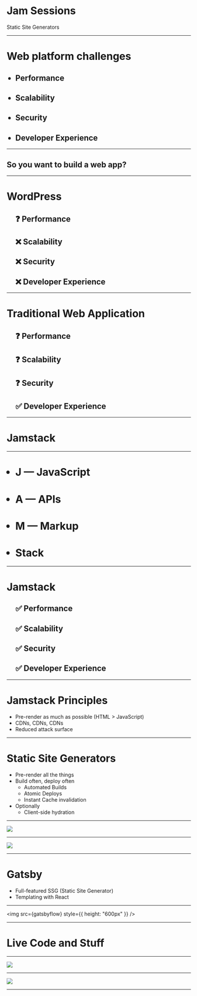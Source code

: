 

<Head>
  <title>Jam Sessions Part 1</title>
  <meta name="twitter:card" content="summary_large_image" />
  <meta name="twitter:site" content="@JakePartusch" />
  <meta name="twitter:title" content="Jam Sessions Part 1" />
  <meta name="twitter:description" content="Intro to Static Site Generators" />
  <meta name="twitter:image" content={jamSessionsOg} />
  <meta property="og:description" content="Intro to Static Site Generators" />
  <meta property="og:title" content="Jam Sessions Part 1" />
  <meta property="og:type" content="website" />
  <meta property="og:image" content={jamSessionsOg} />
  <meta property="og:url" content="https://jamstack-slides.netlify.app" />
</Head>

# Jam Sessions

Static Site Generators

---

<h1>Web platform challenges</h1>
<ul>
  <Steps>
    <h2>
      <li>Performance</li>
    </h2>
    <h2>
      <li>Scalability</li>
    </h2>
    <h2>
      <li>Security</li>
    </h2>
    <h2>
      <li>Developer Experience</li>
    </h2>
  </Steps>
</ul>

---

## So you want to build a web app?

---

<h1>WordPress</h1>
<ul>
  <Steps>
    <h2>❓ Performance</h2>
    <h2>❌ Scalability</h2>
    <h2>❌ Security</h2>
    <h2>❌ Developer Experience</h2>
  </Steps>
</ul>

---

<h1>Traditional Web Application</h1>
<ul>
  <Steps>
    <h2>❓ Performance</h2>
    <h2>❓ Scalability</h2>
    <h2>❓ Security</h2>
    <h2>✅ Developer Experience</h2>
  </Steps>
</ul>

---

# Jamstack

---

<ul>
  <h1>
    <li>J — JavaScript</li>
  </h1>
  <Steps>
    <h1>
      <li>A — APIs</li>
    </h1>
    <h1>
      <li>M — Markup</li>
    </h1>
    <h1>
      <li>Stack</li>
    </h1>
  </Steps>
</ul>

---

<h1>Jamstack</h1>
<ul>
  <Steps>
    <h2>✅ Performance</h2>
    <h2>✅ Scalability</h2>
    <h2>✅ Security</h2>
    <h2>✅ Developer Experience</h2>
  </Steps>
</ul>

---

# Jamstack Principles

- Pre-render as much as possible (HTML > JavaScript)
- CDNs, CDNs, CDNs
- Reduced attack surface

---

# Static Site Generators

- Pre-render all the things
- Build often, deploy often
  - Automated Builds
  - Atomic Deploys
  - Instant Cache invalidation
- Optionally
  - Client-side hydration

---

<a target="_blank" href="https://setyourwatchby.netlify.app/">
  <img src={tweet} />
</a>

---

<img src={jamstack} />

---

# Gatsby

- Full-featured SSG (Static Site Generator)
- Templating with React

---

<img src={gatsbyflow} style={{ height: "600px" }} />

---

# Live Code and Stuff

---

<a href="https://jamstore.xyz" target="_blank">
  <img src={jamOg} style={{ height: "600px" }} />
</a>

---

<img src={jamstackPart1} />

---
